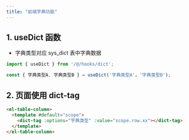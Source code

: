 ```yaml
---
title: "前端字典功能"
---
```


## 1. useDict 函数
+ 字典类型对应 sys_dict 表中字典数据

```javascript
import { useDict } from '/@/hooks/dict';

const { 字典类型A, 字典类型B } = useDict('字典类型A'，'字典类型B');
```

## 2. 页面使用 dict-tag
```html
<el-table-column>
  <template #default="scope">
    <dict-tag :options="字典类型" :value="scope.row.xx"></dict-tag>
  </template>
</el-table-column>
```

